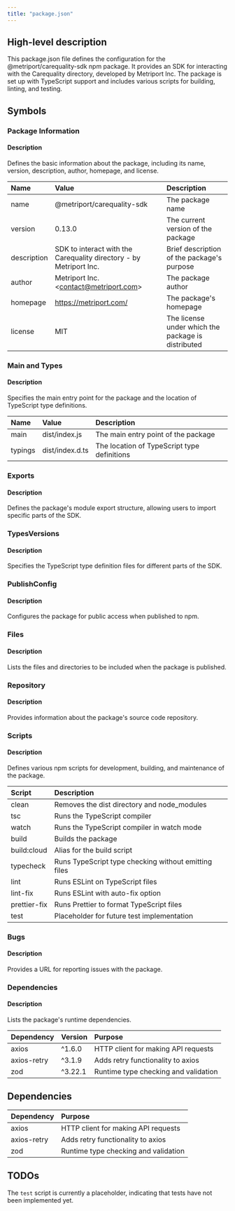 ```yaml
---
title: "package.json"
---
```


## High-level description
This package.json file defines the configuration for the @metriport/carequality-sdk npm package. It provides an SDK for interacting with the Carequality directory, developed by Metriport Inc. The package is set up with TypeScript support and includes various scripts for building, linting, and testing.

## Symbols

### Package Information
#### Description
Defines the basic information about the package, including its name, version, description, author, homepage, and license.

| Name | Value | Description |
|:-----|:------|:------------|
| name | @metriport/carequality-sdk | The package name |
| version | 0.13.0 | The current version of the package |
| description | SDK to interact with the Carequality directory - by Metriport Inc. | Brief description of the package's purpose |
| author | Metriport Inc. &lt;contact@metriport.com&gt; | The package author |
| homepage | https://metriport.com/ | The package's homepage |
| license | MIT | The license under which the package is distributed |

### Main and Types
#### Description
Specifies the main entry point for the package and the location of TypeScript type definitions.

| Name | Value | Description |
|:-----|:------|:------------|
| main | dist/index.js | The main entry point of the package |
| typings | dist/index.d.ts | The location of TypeScript type definitions |

### Exports
#### Description
Defines the package's module export structure, allowing users to import specific parts of the SDK.

### TypesVersions
#### Description
Specifies the TypeScript type definition files for different parts of the SDK.

### PublishConfig
#### Description
Configures the package for public access when published to npm.

### Files
#### Description
Lists the files and directories to be included when the package is published.

### Repository
#### Description
Provides information about the package's source code repository.

### Scripts
#### Description
Defines various npm scripts for development, building, and maintenance of the package.

| Script | Description |
|:-------|:------------|
| clean | Removes the dist directory and node_modules |
| tsc | Runs the TypeScript compiler |
| watch | Runs the TypeScript compiler in watch mode |
| build | Builds the package |
| build:cloud | Alias for the build script |
| typecheck | Runs TypeScript type checking without emitting files |
| lint | Runs ESLint on TypeScript files |
| lint-fix | Runs ESLint with auto-fix option |
| prettier-fix | Runs Prettier to format TypeScript files |
| test | Placeholder for future test implementation |

### Bugs
#### Description
Provides a URL for reporting issues with the package.

### Dependencies
#### Description
Lists the package's runtime dependencies.

| Dependency | Version | Purpose |
|:-----------|:--------|:--------|
| axios | ^1.6.0 | HTTP client for making API requests |
| axios-retry | ^3.1.9 | Adds retry functionality to axios |
| zod | ^3.22.1 | Runtime type checking and validation |

## Dependencies
| Dependency | Purpose |
|:-----------|:--------|
| axios | HTTP client for making API requests |
| axios-retry | Adds retry functionality to axios |
| zod | Runtime type checking and validation |

## TODOs
The `test` script is currently a placeholder, indicating that tests have not been implemented yet.